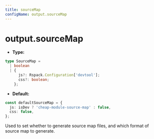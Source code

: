 ```yaml
---
title: sourceMap
configName: output.sourceMap
---
```


# output.sourceMap

- **Type:**

```ts
type SourceMap =
  | boolean
  | {
      js?: Rspack.Configuration['devtool'];
      css?: boolean;
    };
```

- **Default:**

```ts
const defaultSourceMap = {
  js: isDev ? 'cheap-module-source-map' : false,
  css: false,
};
```

Used to set whether to generate source map files, and which format of source map to generate.


<RsbuildConig />

